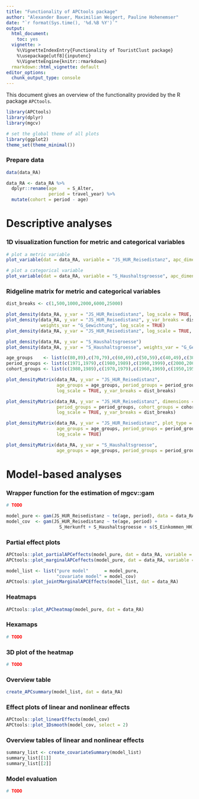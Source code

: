 ```yaml
---
title: "Functionality of APCtools package"
author: "Alexander Bauer, Maximilian Weigert, Pauline Hohenemser"
date: "`r format(Sys.time(), '%d.%B %Y')`"
output:
  html_document:
    toc: yes
  vignette: >
    %\VignetteIndexEntry{Functionality of TouristClust package}
    %\usepackage[utf8]{inputenc}
    %\VignetteEngine{knitr::rmarkdown}
  rmarkdown::html_vignette: default
editor_options:
  chunk_output_type: console
---
```


This document gives an overview of the functionality provided by the R package
`APCtools`.

```r
library(APCtools)
library(dplyr)
library(mgcv)

# set the global theme of all plots
library(ggplot2)
theme_set(theme_minimal())
```

### Prepare data

```r
data(data_RA)

data_RA <- data_RA %>% 
  dplyr::rename(age    = S_Alter,
                period = travel_year) %>% 
  mutate(cohort = period - age)
```

# Descriptive analyses

### 1D visualization function for metric and categorical variables

```r
# plot a metric variable
plot_variable(dat = data_RA, variable = "JS_HUR_Reisedistanz", apc_dimension = "period")

# plot a categorical variable
plot_variable(dat = data_RA, variable = "S_Haushaltsgroesse", apc_dimension = "period")
```

### Ridgeline matrix for metric and categorical variables

```r
dist_breaks <- c(1,500,1000,2000,6000,25000)

plot_density(data_RA, y_var = "JS_HUR_Reisedistanz", log_scale = TRUE, weights_var = "G_Gewichtung")
plot_density(data_RA, y_var = "JS_HUR_Reisedistanz", y_var_breaks = dist_breaks,
             weights_var = "G_Gewichtung", log_scale = TRUE)
plot_density(data_RA, y_var = "JS_HUR_Reisedistanz", log_scale = TRUE, plot_type = "boxplot", weights_var = "G_Gewichtung")

plot_density(data_RA, y_var = "S_Haushaltsgroesse")
plot_density(data_RA, y_var = "S_Haushaltsgroesse", weights_var = "G_Gewichtung")

age_groups    <- list(c(80,89),c(70,79),c(60,69),c(50,59),c(40,49),c(30,39),c(20,29))
period_groups <- list(c(1971,1979),c(1980,1989),c(1990,1999),c(2000,2009),c(2010,2018))
cohort_groups <- list(c(1980,1989),c(1970,1979),c(1960,1969),c(1950,1959),c(1940,1949),c(1930,1939),c(1920,1929))

plot_densityMatrix(data_RA, y_var = "JS_HUR_Reisedistanz",
                   age_groups = age_groups, period_groups = period_groups,
                   log_scale = TRUE, y_var_breaks = dist_breaks)

plot_densityMatrix(data_RA, y_var = "JS_HUR_Reisedistanz", dimensions = c("period","cohort"),
                   period_groups = period_groups, cohort_groups = cohort_groups,
                   log_scale = TRUE, y_var_breaks = dist_breaks)

plot_densityMatrix(data_RA, y_var = "JS_HUR_Reisedistanz", plot_type = "boxplot",
                   age_groups = age_groups, period_groups = period_groups,
                   log_scale = TRUE)

plot_densityMatrix(data_RA, y_var = "S_Haushaltsgroesse",
                   age_groups = age_groups, period_groups = period_groups)
```


# Model-based analyses

### Wrapper function for the estimation of mgcv::gam

```r
# TODO

model_pure <- gam(JS_HUR_Reisedistanz ~ te(age, period), data = data_RA)
model_cov  <- gam(JS_HUR_Reisedistanz ~ te(age, period) +
                    S_Herkunft + S_Haushaltsgroesse + s(S_Einkommen_HH), data = data_RA)
```

### Partial effect plots

```r
APCtools::plot_partialAPCeffects(model_pure, dat = data_RA, variable = "cohort")
APCtools::plot_marginalAPCeffects(model_pure, dat = data_RA, variable = "period")

model_list <- list("pure model"      = model_pure,
                   "covariate model" = model_cov)
APCtools::plot_jointMarginalAPCEffects(model_list, dat = data_RA)
```

### Heatmaps

```r
APCtools::plot_APCheatmap(model_pure, dat = data_RA)
```

### Hexamaps

```r
# TODO
```

### 3D plot of the heatmap

```r
# TODO
```

### Overview table

```r
create_APCsummary(model_list, dat = data_RA)
```

### Effect plots of linear and nonlinear effects

```r
APCtools::plot_linearEffects(model_cov)
APCtools::plot_1Dsmooth(model_cov, select = 2)
```

### Overview tables of linear and nonlinear effects

```r
summary_list <- create_covariateSummary(model_list)
summary_list[[1]]
summary_list[[2]]
```


### Model evaluation

```r
# TODO
```
